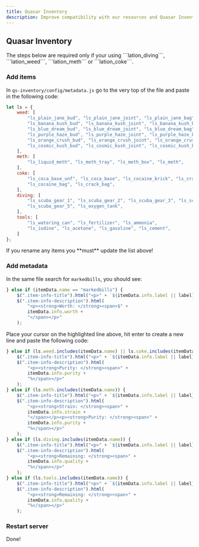 ```yaml
---
title: Quasar Inventory
description: Improve compatibility with our resources and Quasar Inventory
---
```



## Quasar Inventory

<Callout type="warning" emoji="⚠️">
    The steps below are required only if your using ```lation_diving```, ```lation_weed```, ```lation_meth``` or ```lation_coke```.
</Callout>

<Steps>

### Add items

In ```qs-inventory/config/metadata.js``` go to the very top of the file and paste in the following code:

```js copy filename="qs-inventory/config/metadata.js"
let ls = {
    weed: [
        "ls_plain_jane_bud", "ls_plain_jane_joint", "ls_plain_jane_bag",
        "ls_banana_kush_bud", "ls_banana_kush_joint", "ls_banana_kush_bag",
        "ls_blue_dream_bud", "ls_blue_dream_joint", "ls_blue_dream_bag",
        "ls_purple_haze_bud", "ls_purple_haze_joint", "ls_purple_haze_bag",
        "ls_orange_crush_bud", "ls_orange_crush_joint", "ls_orange_crush_bag",
        "ls_cosmic_kush_bud", "ls_cosmic_kush_joint", "ls_cosmic_kush_bag",
    ],
    meth: [
        "ls_liquid_meth", "ls_meth_tray", "ls_meth_box", "ls_meth",
    ],
    coke: [
        "ls_coca_base_unf", "ls_coca_base", "ls_cocaine_brick", "ls_crack_brick",
        "ls_cocaine_bag", "ls_crack_bag",
    ],
    diving: [
        "ls_scuba_gear_1", "ls_scuba_gear_2", "ls_scuba_gear_3", "ls_scuba_gear_4",
        "ls_scuba_gear_5", "ls_oxygen_tank",
    ],
    tools: [
        "ls_watering_can", "ls_fertilizer", "ls_ammonia",
        "ls_iodine", "ls_acetone", "ls_gasoline", "ls_cement",
    ]
};
```

<Callout type="error" emoji="⛔">
    If you rename any items you **must** update the list above!
</Callout>
 
### Add metadata
In the same file search for ```markedbills```, you should see:
```js copy filename="qs-inventory/config/metadata.js" {7}
} else if (itemData.name == "markedbills") {
    $(".item-info-title").html("<p>" + `${itemData.info.label || label}` + "</p>");
    $(".item-info-description").html(
        "<p><strong>Worth: </strong><span>$" +
        itemData.info.worth +
        "</span></p>"
    );
```

Place your cursor on the highlighted line above, hit enter to create a new line and paste the following code:
```js copy filename="qs-inventory/config/metadata.js"
} else if (ls.weed.includes(itemData.name) || ls.coke.includes(itemData.name)) {
    $(".item-info-title").html("<p>" + `${itemData.info.label || label}` + "</p>");
    $(".item-info-description").html(
        "<p><strong>Purity: </strong><span>" +
        itemData.info.purity +
        "%</span></p>"
    );
} else if (ls.meth.includes(itemData.name)) {
    $(".item-info-title").html("<p>" + `${itemData.info.label || label}` + "</p>");
    $(".item-info-description").html(
        "<p><strong>Strain: </strong><span>" +
        itemData.info.strain +
        "</span></p><p><strong>Purity: </strong><span>" +
        itemData.info.purity +
        "%</span></p>"
    );
} else if (ls.diving.includes(itemData.name)) {
    $(".item-info-title").html("<p>" + `${itemData.info.label || label}` + "</p>");
    $(".item-info-description").html(
        "<p><strong>Remaining: </strong><span>" +
        itemData.info.quality +
        "%</span></p>"
    );
} else if (ls.tools.includes(itemData.name)) {
    $(".item-info-title").html("<p>" + `${itemData.info.label || label}` + "</p>");
    $(".item-info-description").html(
        "<p><strong>Remaining: </strong><span>" +
        itemData.info.quality +
        "%</span></p>"
    );
```

### Restart server
Done!

</Steps>